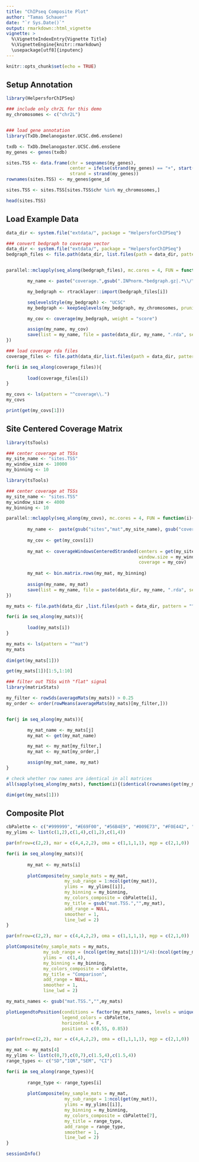 ```yaml
---
title: "ChIPseq Composite Plot"
author: "Tamas Schauer"
date: "`r Sys.Date()`"
output: rmarkdown::html_vignette
vignette: >
  %\VignetteIndexEntry{Vignette Title}
  %\VignetteEngine{knitr::rmarkdown}
  \usepackage[utf8]{inputenc}
---
```


<style>
pre {
  overflow-x: auto;
}
pre code {
  word-wrap: normal;
  white-space: pre;
}
</style>

```r
knitr::opts_chunk$set(echo = TRUE)
```


## Setup Annotation

```r
library(HelpersforChIPSeq)

### include only chr2L for this demo 
my_chromosomes <- c("chr2L")


### load gene annotation
library(TxDb.Dmelanogaster.UCSC.dm6.ensGene)

txdb <- TxDb.Dmelanogaster.UCSC.dm6.ensGene
my_genes <- genes(txdb)

sites.TSS <- data.frame(chr = seqnames(my_genes),
                        center = ifelse(strand(my_genes) == "+", start(my_genes), end(my_genes)),
                        strand = strand(my_genes))
rownames(sites.TSS) <- my_genes$gene_id

sites.TSS <- sites.TSS[sites.TSS$chr %in% my_chromosomes,]
```

```r
head(sites.TSS)
```


## Load Example Data

```r
data_dir <- system.file("extdata/", package = "HelpersforChIPSeq")
```


```r
### convert bedgraph to coverage vector
data_dir <- system.file("extdata/", package = "HelpersforChIPSeq")
bedgraph_files <- file.path(data_dir, list.files(path = data_dir, pattern = ".bedgraph.gz$"))


parallel::mclapply(seq_along(bedgraph_files), mc.cores = 4, FUN = function(i){

        my_name <- paste("coverage.",gsub(".INPnorm.*bedgraph.gz|.*\\/","",bedgraph_files[i]), sep="")

        my_bedgraph <- rtracklayer::import(bedgraph_files[i])

        seqlevelsStyle(my_bedgraph) <- "UCSC"
        my_bedgraph <- keepSeqlevels(my_bedgraph, my_chromosomes, pruning.mode = "coarse")

        my_cov <- coverage(my_bedgraph, weight = "score")

        assign(my_name, my_cov)
        save(list = my_name, file = paste(data_dir, my_name, ".rda", sep=""))
})

```

```r
### load coverage rda files
coverage_files <- file.path(data_dir,list.files(path = data_dir, pattern = "^coverage..*rda"))

for(i in seq_along(coverage_files)){
        
        load(coverage_files[i])
}

my_covs <- ls(pattern = "^coverage\\.")
my_covs

print(get(my_covs[1]))
```



## Site Centered Coverage Matrix

```r
library(tsTools)

### center coverage at TSSs
my_site_name <- "sites.TSS"
my_window_size <- 10000
my_binning <- 10
```


```r
library(tsTools)

### center coverage at TSSs
my_site_name <- "sites.TSS"
my_window_size <- 4000
my_binning <- 10

parallel::mclapply(seq_along(my_covs), mc.cores = 4, FUN = function(i){
        
        my_name <-  paste(gsub("sites","mat",my_site_name), gsub("coverage.","", my_covs[i]), sep=".")
        
        my_cov <- get(my_covs[i])
        
        my_mat <- coverageWindowsCenteredStranded(centers = get(my_site_name),
                                                  window.size = my_window_size,
                                                  coverage = my_cov)
        
        my_mat <- bin.matrix.rows(my_mat, my_binning)
        
        assign(my_name, my_mat)
        save(list = my_name, file = paste(data_dir, my_name, ".rda", sep=""))
})
```

```r
my_mats <- file.path(data_dir ,list.files(path = data_dir, pattern = "^mat"))

for(i in seq_along(my_mats)){
        
        load(my_mats[i])
}

my_mats <- ls(pattern = "^mat")
my_mats
       
dim(get(my_mats[1]))

get(my_mats[1])[1:5,1:10] 
```

```r
### filter out TSSs with "flat" signal
library(matrixStats)

my_filter <- rowSds(averageMats(my_mats)) > 0.25
my_order <- order(rowMeans(averageMats(my_mats)[my_filter,]))


for(j in seq_along(my_mats)){

        my_mat_name <- my_mats[j]
        my_mat <- get(my_mat_name)

        my_mat <- my_mat[my_filter,]
        my_mat <- my_mat[my_order,]

        assign(my_mat_name, my_mat)
}

# check whether row names are identical in all matrices
all(sapply(seq_along(my_mats), function(i){(identical(rownames(get(my_mats[length(my_mats)])), rownames(get(my_mats[i]))))}))

dim(get(my_mats[1]))
```


## Composite Plot

```r
cbPalette <- c("#999999", "#E69F00", "#56B4E9", "#009E73", "#F0E442", "#0072B2", "#D55E00", "#CC79A7")
my_ylims <- list(c(1,2),c(1,4),c(1,2),c(1,4))

par(mfrow=c(2,2), mar = c(4,4,2,2), oma = c(1,1,1,1), mgp = c(2,1,0))

for(i in seq_along(my_mats)){
        
        my_mat <- my_mats[i]
        
        plotComposite(my_sample_mats = my_mat, 
                      my_sub_range = 1:ncol(get(my_mat)), 
                      ylims =  my_ylims[[i]], 
                      my_binning = my_binning, 
                      my_colors_composite = cbPalette[i], 
                      my_title = gsub("mat.TSS.","",my_mat),
                      add_range = NULL, 
                      smoother = 1, 
                      line_lwd = 2)  
}


```
   


```r
par(mfrow=c(2,2), mar = c(4,4,2,2), oma = c(1,1,1,1), mgp = c(2,1,0))

plotComposite(my_sample_mats = my_mats, 
              my_sub_range = (ncol(get(my_mats[1]))*1/4):(ncol(get(my_mats[1]))*3/4), 
              ylims =  c(1,4), 
              my_binning = my_binning, 
              my_colors_composite = cbPalette, 
              my_title = "Comparison",
              add_range = NULL, 
              smoother = 1, 
              line_lwd = 2)  

my_mats_names <- gsub("mat.TSS.","",my_mats)

plotLegendtoPosition(conditions = factor(my_mats_names, levels = unique(my_mats_names)),
                     legend_colors = cbPalette, 
                     horizontal = F,
                     position = c(0.55, 0.85))
```


```r
par(mfrow=c(2,2), mar = c(4,4,2,2), oma = c(1,1,1,1), mgp = c(2,1,0))

my_mat <- my_mats[4]
my_ylims <- list(c(0,7),c(0,7),c(1.5,4),c(1.5,4))
range_types <- c("SD","IQR","SEM", "CI")

for(i in seq_along(range_types)){
        
        range_type <- range_types[i]
        
        plotComposite(my_sample_mats = my_mat, 
                      my_sub_range = 1:ncol(get(my_mat)), 
                      ylims = my_ylims[[i]], 
                      my_binning = my_binning, 
                      my_colors_composite = cbPalette[7], 
                      my_title = range_type,
                      add_range = range_type, 
                      smoother = 1, 
                      line_lwd = 2)  
}


```

```r
sessionInfo()
```



